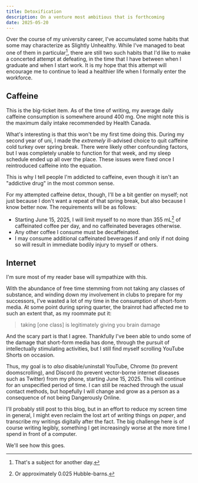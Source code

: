 ```yaml
---
title: Detoxification
description: On a venture most ambitious that is forthcoming
date: 2025-05-20
---
```


Over the course of my university career, I've accumulated some habits that some may characterize as Slightly Unhealthy. While I've managed to beat one of them in particular[^1], there are still two such habits that I'd like to make a concerted attempt at defeating, in the time that I have between when I graduate and when I start work. It is my hope that this attempt will encourage me to continue to lead a healthier life when I formally enter the workforce.

## Caffeine

This is the big-ticket item. As of the time of writing, my average daily caffeine consumption is somewhere around 400 mg. One might note this is the maximum daily intake recommended by Health Canada.

What's interesting is that this won't be my first time doing this. During my second year of uni, I made the *extremely* ill-advised choice to quit caffeine cold turkey over spring break. There were likely other confounding factors, but I was completely unable to function for that week, and my sleep schedule ended up all over the place. These issues were fixed once I reintroduced caffeine into the equation.

This is why I tell people I'm addicted to caffeine, even though it isn't an "addictive drug" in the most common sense.

For my attempted caffeine detox, though, I'll be a bit gentler on myself; not just because I don't want a repeat of that spring break, but also because I know better now. The requirements will be as follows:

* Starting June 15, 2025, I will limit myself to no more than 355 mL[^2] of caffeinated coffee per day, and no caffeinated beverages otherwise.
* Any other coffee I consume must be decaffeinated.
* I may consume additional caffeinated beverages if and only if not doing so will result in immediate bodily injury to myself or others.

## Internet

I'm sure most of my reader base will sympathize with this.

With the abundance of free time stemming from not taking any classes of substance, and winding down my involvement in clubs to prepare for my successors, I've wasted a lot of my time in the consumption of short-form media. At some point during spring quarter, the brainrot had affected me to such an extent that, as my roommate put it:

> taking [one class] is legitimately giving you brain damage

And the scary part is that I agree. Thankfully I've been able to undo some of the damage that short-form media has done, through the pursuit of intellectually stimulating activities, but I still find myself scrolling YouTube Shorts on occasion.

Thus, my goal is to *also* disable/uninstall YouTube, Chrome (to prevent doomscrolling), and Discord (to prevent vector-borne internet diseases such as Twitter) from my phone, starting June 15, 2025. This will continue for an unspecified period of time. I can still be reached through the usual contact methods, but hopefully I will change and grow as a person as a consequence of not being Dangerously Online.

I'll probably still post to this blog, but in an effort to reduce my screen time in general, I might even reclaim the lost art of *writing* things on *paper*, and transcribe my writings digitally after the fact. The big challenge here is of course writing legibly, something I get increasingly worse at the more time I spend in front of a computer.

We'll see how this goes.

[^1]: That's a subject for another day.
[^2]: Or approximately 0.025 Hubble-barns.
